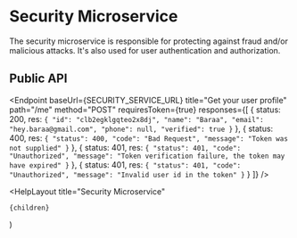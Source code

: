 
# Security Microservice

The security microservice is responsible for protecting against fraud and/or malicious attacks. It's also used for user
authentication and authorization.

## Public API

<Endpoint
  baseUrl={SECURITY_SERVICE_URL}
  title="Get your user profile"
  path="/me"
  method="POST"
  requiresToken={true}
  responses={[
  {
    status: 200,
    res:
`{
  "id": "clb2egklgqteo2x8dj",
  "name": "Baraa",
  "email": "hey.baraa@gmail.com",
  "phone": null,
  "verified": true
}`
  },
  {
    status: 400,
    res:
`{
  "status": 400,
  "code": "Bad Request",
  "message": "Token was not supplied"
}`
  },
  {
    status: 401,
    res:
`{
  "status": 401,
  "code": "Unauthorized",
  "message": "Token verification failure, the token may have expired"
}`
  },
  {
    status: 401,
    res:
`{
  "status": 401,
  "code": "Unauthorized",
  "message": "Invalid user id in the token"
}`
  }
  ]}
/>

  <HelpLayout
    title="Security Microservice"
  >
    {children}
  </HelpLayout>
)